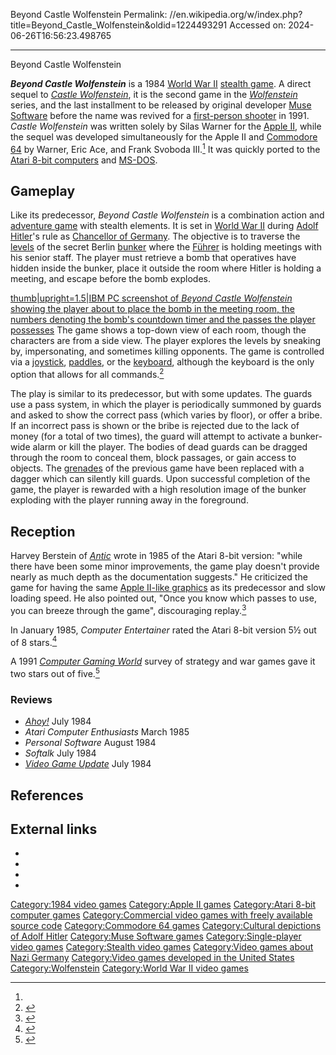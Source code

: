 Beyond Castle Wolfenstein
Permalink: //en.wikipedia.org/w/index.php?title=Beyond_Castle_Wolfenstein&oldid=1224493291
Accessed on: 2024-06-26T16:56:23.498765



------
Beyond Castle Wolfenstein
{{Refimprove|date=September 2014}}

{{Infobox video game
| title = Beyond Castle Wolfenstein
| image = Beyond Castle Wolfenstein Coverart.jpg
| developer = [[Muse Software]]
| publisher = Muse Software
| released = {{vgrelease|NA|July 1984<ref>{{cite magazine |title=Year-End Index |magazine=Computer Entertainer |date=January 1985 |volume=3 |issue=10 |page=156 |url=http://www.ataricompendium.com/archives/newsletters/video_game_update/computer_entertainer_jan85.pdf#page=12}}</ref>}}
| designer = {{plainlist|
*Eric Ace
*Frank Svoboda III
*Silas S. Warner<ref name="giantlist">{{cite web|last1=Hague|first1=James|title=The Giant List of Classic Game Programmers|url=https://dadgum.com/giantlist/}}</ref>}}
| series = ''[[Wolfenstein]]''
| genre = [[Stealth game|Stealth]], [[Shooter game|shooter]]
| modes = [[Single-player]]
| platforms = [[Apple II]], [[Atari 8-bit]], [[Commodore 64]], [[MS-DOS]]
}}

'''''Beyond Castle Wolfenstein''''' is a 1984 [[List of World War II video games|World War II]] [[stealth game]]. A direct sequel to ''[[Castle Wolfenstein]]'', it is the second game in the ''[[Wolfenstein]]'' series, and the last installment to be released by original developer [[Muse Software]] before the name was revived for a [[first-person shooter]] in 1991. ''Castle Wolfenstein'' was written solely by Silas Warner for the [[Apple II]], while the sequel was developed simultaneously for the Apple II and [[Commodore 64]] by Warner, Eric Ace, and Frank Svoboda III.<ref name=giantlist/> It was quickly ported to the [[Atari 8-bit computers]] and [[MS-DOS]].

==Gameplay==
Like its predecessor, ''Beyond Castle Wolfenstein'' is a combination action and [[adventure game]] with stealth elements. It is set in [[World War II]] during [[Adolf Hitler]]'s rule as [[Chancellor of Germany]]. The objective is to traverse the [[level (video gaming)|levels]] of the secret Berlin [[bunker]] where the [[Führer]] is holding meetings with his senior staff. The player must retrieve a bomb that operatives have hidden inside the bunker, place it outside the room where Hitler is holding a meeting, and escape before the bomb explodes.

[[File:Beyond_Castle_Wolfenstein_CGA.png|thumb|upright=1.5|[[IBM Personal Computer|IBM PC]] screenshot of ''Beyond Castle Wolfenstein'' showing the player about to place the bomb in the meeting room, the numbers denoting the bomb's countdown timer and the passes the player possesses]]
The game shows a top-down view of each room, though the characters are from a side view. The player explores the levels by sneaking by, impersonating, and sometimes killing opponents. The game is controlled via a [[joystick]], [[paddle (game controller)|paddles]], or the [[computer keyboard|keyboard]], although the keyboard is the only option that allows for all commands.<ref>{{cite book|last1=Loguidice|first1=Bill|last2=Barton|first2=Matt|title=Vintage Games: An Insider Look at the History of Grand Theft Auto, Super Mario, and the Most Influential Games of All Time|date=21 August 2012|publisher=CRC Press|isbn=9781136137587|url=https://books.google.com/books?id=mKF5AgAAQBAJ&q=Beyond+Castle+Wolfenstein&pg=PA24|accessdate=29 August 2016|language=en}}</ref>

The play is similar to its predecessor, but with some updates. The guards use a pass system, in which the player is periodically summoned by guards and asked to show the correct pass (which varies by floor), or offer a bribe.  If an incorrect pass is shown or the bribe is rejected due to the lack of money (for a total of two times), the guard will attempt to activate a bunker-wide alarm or kill the player. The bodies of dead guards can be dragged through the room to conceal them, block passages, or gain access to objects. The [[grenade]]s of the previous game have been replaced with a dagger which can silently kill guards. Upon successful completion of the game, the player is rewarded with a high resolution image of the bunker exploding with the player running away in the foreground. <!-- A screenshot of this would be nice. -->

==Reception==
Harvey Berstein of ''[[Antic (magazine)|Antic]]'' wrote in 1985 of the Atari 8-bit version: "while there have been some minor improvements, the game play doesn't provide nearly as much depth as the documentation suggests." He criticized the game for having the same [[port (video gaming)|Apple II-like graphics]] as its predecessor and slow loading speed. He also pointed out, "Once you know which passes to use, you can breeze through the game", discouraging replay.<ref name="bernstein198505">{{cite news | url=https://archive.org/stream/1985-05-anticmagazine/Antic_Vol_4-01_1985-05_New_Super_Ataris#page/n81/mode/2up | title=Beyond Castle Wolfenstein | work=Antic | date=May 1985 | accessdate=8 January 2015 | author=Bernstein, Harvey | pages=83}}</ref>

In January 1985, ''Computer Entertainer'' rated the Atari 8-bit version 5½ out of 8 stars.<ref>{{cite magazine |title=Critically Speaking..Atari Computers |magazine=Computer Entertainer |date=January 1985 |volume=3 |issue=10 |page=152 |url=http://www.ataricompendium.com/archives/newsletters/video_game_update/computer_entertainer_jan85.pdf#page=8}}</ref>

A 1991 ''[[Computer Gaming World]]'' survey of strategy and war games gave it two stars out of five.<ref name="brooks199111">{{cite magazine | url=http://www.cgwmuseum.org/galleries/index.php?year=1991&pub=2&id=88 | title=Computer Strategy and Wargames: The 1900-1950 Epoch / Part I (A-L) of an Annotated Paiktography | magazine=Computer Gaming World | date=November 1991 | accessdate=18 November 2013 | author=Brooks, M. Evan | pages=138}}</ref>

===Reviews===
* ''[[Ahoy!]]'' July 1984
* ''Atari Computer Enthusiasts'' March 1985
* ''Personal Software'' August 1984
* ''Softalk'' July 1984
* ''[[Computer Entertainer|Video Game Update]]'' July 1984

==References==
{{reflist}}

==External links==
*{{lemon64 game|id=261|name=Beyond Castle Wolfenstein}}
*{{atarimania|id=604}}
*{{moby game|id=/beyond-castle-wolfenstein|name=''Beyond Castle Wolfenstein''}}
*{{Internet Archive game|Beyond_Castle_Wolfenstein}}

{{Wolfenstein}}
{{Muse Software}}

[[Category:1984 video games]]
[[Category:Apple II games]]
[[Category:Atari 8-bit computer games]]
[[Category:Commercial video games with freely available source code]]
[[Category:Commodore 64 games]]
[[Category:Cultural depictions of Adolf Hitler]]
[[Category:Muse Software games]]
[[Category:Single-player video games]]
[[Category:Stealth video games]]
[[Category:Video games about Nazi Germany]]
[[Category:Video games developed in the United States]]
[[Category:Wolfenstein]]
[[Category:World War II video games]]
